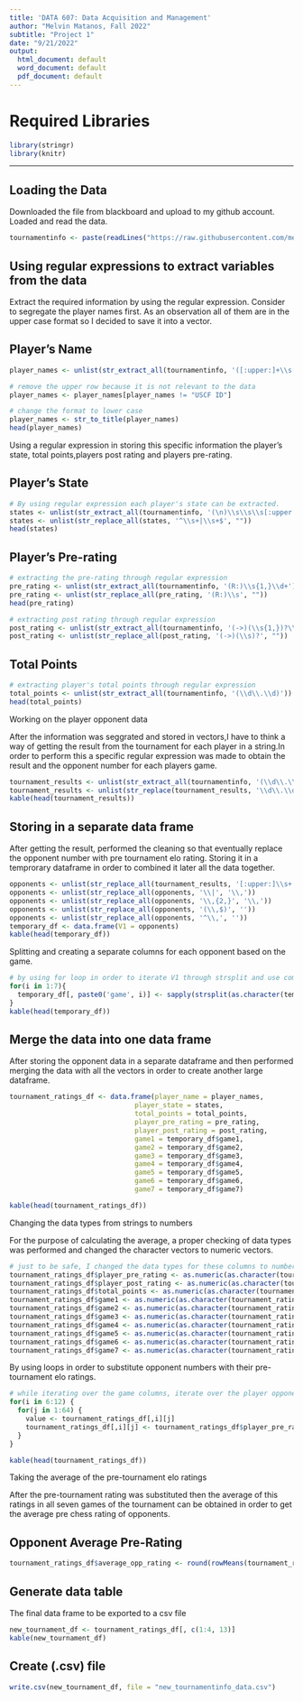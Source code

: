 ```yaml
---
title: 'DATA 607: Data Acquisition and Management'
author: "Melvin Matanos, Fall 2022"
subtitle: "Project 1"
date: "9/21/2022"
output:
  html_document: default
  word_document: default
  pdf_document: default
---
```


# Required Libraries

```r
library(stringr)
library(knitr)
```

***

## Loading the Data

Downloaded the file from blackboard and upload to my github account. Loaded and read the data. 


```r
tournamentinfo <- paste(readLines("https://raw.githubusercontent.com/melvinmatanos2008/data_607_fall_2022/main/tournamentinfo.txt"), collapse = '\n')
```

## Using regular expressions to extract variables from the data

Extract the required information by using the regular expression. Consider to segregate the player names first. As an observation all of them are in the upper case format so I decided to save it into a vector.

## Player's Name 

```r
player_names <- unlist(str_extract_all(tournamentinfo, '([:upper:]+\\s[:upper:]+(\\s[:upper:]+)?(\\s[:upper:]+)?)'))

# remove the upper row because it is not relevant to the data
player_names <- player_names[player_names != "USCF ID"]

# change the format to lower case
player_names <- str_to_title(player_names)
head(player_names)
```


Using a regular expression in storing this specific information the player's state, total points,players post rating and players pre-rating.

## Player's State

```r
# By using regular expression each player's state can be extracted.
states <- unlist(str_extract_all(tournamentinfo, '(\n)\\s\\s\\s[:upper:]+'))
states <- unlist(str_replace_all(states, '^\\s+|\\s+$', ""))
head(states)
```
## Player's Pre-rating

```r
# extracting the pre-rating through regular expression 
pre_rating <- unlist(str_extract_all(tournamentinfo, '(R:)\\s{1,}\\d+'))
pre_rating <- unlist(str_replace_all(pre_rating, '(R:)\\s', ""))
head(pre_rating)
```

```r
# extracting post rating through regular expression
post_rating <- unlist(str_extract_all(tournamentinfo, '(->)(\\s{1,})?\\d+'))
post_rating <- unlist(str_replace_all(post_rating, '(->)(\\s)?', ""))
```

## Total Points 

```r
# extracting player's total points through regular expression
total_points <- unlist(str_extract_all(tournamentinfo, '(\\d\\.\\d)'))
head(total_points)
```


Working on the player opponent data

After the information was seggrated and stored in vectors,I have to think a way of getting the result from the tournament for each player in a string.In order to perform this a specific regular expression was made to obtain the result and the opponent number for each players game.


```r
tournament_results <- unlist(str_extract_all(tournamentinfo, '(\\d\\.\\d\\s{2}(\\|[:upper:]\\s{2}(\\s)?(\\s)?(\\d+)?){1,})'))
tournament_results <- unlist(str_replace(tournament_results, '\\d\\.\\d\\s{2}\\|', ''))
kable(head(tournament_results))
```


## Storing in a separate data frame

After getting the result, performed the cleaning so that eventually replace the opponent number with pre tournament elo rating. Storing it in a temprorary dataframe in order to combined it later all the data together. 

```r
opponents <- unlist(str_replace_all(tournament_results, '[:upper:]\\s+', ''))
opponents <- unlist(str_replace_all(opponents, '\\|', '\\,'))
opponents <- unlist(str_replace_all(opponents, '\\,{2,}', '\\,'))
opponents <- unlist(str_replace_all(opponents, '(\\,$)', ''))
opponents <- unlist(str_replace_all(opponents, '^\\,', ''))
temporary_df <- data.frame(V1 = opponents)
kable(head(temporary_df))
```

Splitting and creating a separate columns for each opponent based on the game.

```r
# by using for loop in order to iterate V1 through strsplit and use comma to separate the opponent numbers.Assigned N/A's to those player who did not play.
for(i in 1:7){
  temporary_df[, paste0('game', i)] <- sapply(strsplit(as.character(temporary_df$V1),','), "[", i)
}
kable(head(temporary_df))
```


## Merge the data into one data frame

After storing the opponent data in a separate dataframe and then performed merging the data with all the vectors in order to create another large dataframe.



```r
tournament_ratings_df <- data.frame(player_name = player_names, 
                               player_state = states,
                               total_points = total_points,
                               player_pre_rating = pre_rating, 
                               player_post_rating = post_rating,
                               game1 = temporary_df$game1,
                               game2 = temporary_df$game2,
                               game3 = temporary_df$game3,
                               game4 = temporary_df$game4,
                               game5 = temporary_df$game5,
                               game6 = temporary_df$game6,
                               game7 = temporary_df$game7)

kable(head(tournament_ratings_df))
```


Changing the data types from strings to numbers

For the purpose of calculating the average, a proper checking of data types was performed and changed the character vectors to numeric vectors.  


```r

# just to be safe, I changed the data types for these columns to numbers
tournament_ratings_df$player_pre_rating <- as.numeric(as.character(tournament_ratings_df$player_pre_rating))
tournament_ratings_df$player_post_rating <- as.numeric(as.character(tournament_ratings_df$player_post_rating))
tournament_ratings_df$total_points <- as.numeric(as.character(tournament_ratings_df$total_points))
tournament_ratings_df$game1 <- as.numeric(as.character(tournament_ratings_df$game1))
tournament_ratings_df$game2 <- as.numeric(as.character(tournament_ratings_df$game2))
tournament_ratings_df$game3 <- as.numeric(as.character(tournament_ratings_df$game3))
tournament_ratings_df$game4 <- as.numeric(as.character(tournament_ratings_df$game4))
tournament_ratings_df$game5 <- as.numeric(as.character(tournament_ratings_df$game5))
tournament_ratings_df$game6 <- as.numeric(as.character(tournament_ratings_df$game6))
tournament_ratings_df$game7 <- as.numeric(as.character(tournament_ratings_df$game7))
```

By using loops in order to substitute opponent numbers with their pre-tournament elo ratings. 

```r
# while iterating over the game columns, iterate over the player opponent number and match it with the opponent's pre-tournament rating. Then replace the opponent number with their rating.
for(i in 6:12) {
  for(j in 1:64) {
    value <- tournament_ratings_df[,i][j]
    tournament_ratings_df[,i][j] <- tournament_ratings_df$player_pre_rating[value]
  }
}

kable(head(tournament_ratings_df))
```

Taking the average of the pre-tournament elo ratings

After the pre-tournament rating was substituted then the average of this ratings in all seven games of the tournament can be obtained in order to get the average pre chess rating of opponents.

## Opponent Average Pre-Rating

```r
tournament_ratings_df$average_opp_rating <- round(rowMeans(tournament_ratings_df[,6:12], na.rm = TRUE), digits = 0)
```

## Generate data table

The final data frame to be exported to a csv file

```r
new_tournament_df <- tournament_ratings_df[, c(1:4, 13)]
kable(new_tournament_df)
```

## Create (.csv) file

```r
write.csv(new_tournament_df, file = "new_tournamentinfo_data.csv")
```








